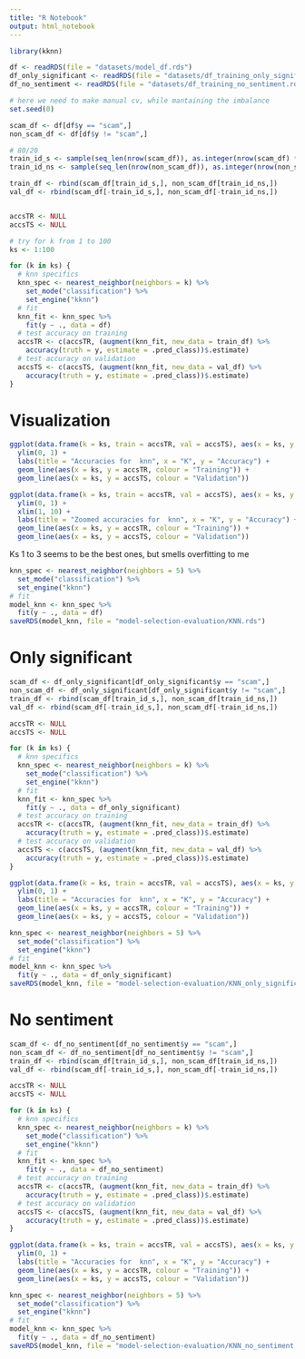 ```yaml
---
title: "R Notebook"
output: html_notebook
---
```



```r
library(kknn)

df <- readRDS(file = "datasets/model_df.rds")
df_only_significant <- readRDS(file = "datasets/df_training_only_significant.rds")
df_no_sentiment <- readRDS(file = "datasets/df_training_no_sentiment.rds")

# here we need to make manual cv, while mantaining the imbalance
set.seed(0)

scam_df <- df[df$y == "scam",]
non_scam_df <- df[df$y != "scam",]

# 80/20
train_id_s <- sample(seq_len(nrow(scam_df)), as.integer(nrow(scam_df) * 0.8))
train_id_ns <- sample(seq_len(nrow(non_scam_df)), as.integer(nrow(non_scam_df) * 0.8))

train_df <- rbind(scam_df[train_id_s,], non_scam_df[train_id_ns,])
val_df <- rbind(scam_df[-train_id_s,], non_scam_df[-train_id_ns,])


accsTR <- NULL
accsTS <- NULL
```


```r

# try for k from 1 to 100
ks <- 1:100

for (k in ks) {
  # knn specifics
  knn_spec <- nearest_neighbor(neighbors = k) %>%
    set_mode("classification") %>%
    set_engine("kknn")
  # fit
  knn_fit <- knn_spec %>%
    fit(y ~ ., data = df)
  # test accuracy on training
  accsTR <- c(accsTR, (augment(knn_fit, new_data = train_df) %>%
    accuracy(truth = y, estimate = .pred_class))$.estimate)
  # test accuracy on validation
  accsTS <- c(accsTS, (augment(knn_fit, new_data = val_df) %>%
    accuracy(truth = y, estimate = .pred_class))$.estimate)
}
```

# Visualization

```r
ggplot(data.frame(k = ks, train = accsTR, val = accsTS), aes(x = ks, y = accsTR)) +
  ylim(0, 1) +
  labs(title = "Accuracies for  knn", x = "K", y = "Accuracy") +
  geom_line(aes(x = ks, y = accsTR, colour = "Training")) +
  geom_line(aes(x = ks, y = accsTS, colour = "Validation"))
```


```r
ggplot(data.frame(k = ks, train = accsTR, val = accsTS), aes(x = ks, y = accsTR)) +
  ylim(0, 1) +
  xlim(1, 10) +
  labs(title = "Zoomed accuracies for  knn", x = "K", y = "Accuracy") +
  geom_line(aes(x = ks, y = accsTR, colour = "Training")) +
  geom_line(aes(x = ks, y = accsTS, colour = "Validation"))
```
Ks 1 to 3 seems to be the best ones, but smells overfitting to me
```r
knn_spec <- nearest_neighbor(neighbors = 5) %>%
  set_mode("classification") %>%
  set_engine("kknn")
# fit
model_knn <- knn_spec %>%
  fit(y ~ ., data = df)
saveRDS(model_knn, file = "model-selection-evaluation/KNN.rds")
```


# Only significant

```r
scam_df <- df_only_significant[df_only_significant$y == "scam",]
non_scam_df <- df_only_significant[df_only_significant$y != "scam",]
train_df <- rbind(scam_df[train_id_s,], non_scam_df[train_id_ns,])
val_df <- rbind(scam_df[-train_id_s,], non_scam_df[-train_id_ns,])

accsTR <- NULL
accsTS <- NULL

for (k in ks) {
  # knn specifics
  knn_spec <- nearest_neighbor(neighbors = k) %>%
    set_mode("classification") %>%
    set_engine("kknn")
  # fit
  knn_fit <- knn_spec %>%
    fit(y ~ ., data = df_only_significant)
  # test accuracy on training
  accsTR <- c(accsTR, (augment(knn_fit, new_data = train_df) %>%
    accuracy(truth = y, estimate = .pred_class))$.estimate)
  # test accuracy on validation
  accsTS <- c(accsTS, (augment(knn_fit, new_data = val_df) %>%
    accuracy(truth = y, estimate = .pred_class))$.estimate)
}

ggplot(data.frame(k = ks, train = accsTR, val = accsTS), aes(x = ks, y = accsTR)) +
  ylim(0, 1) +
  labs(title = "Accuracies for  knn", x = "K", y = "Accuracy") +
  geom_line(aes(x = ks, y = accsTR, colour = "Training")) +
  geom_line(aes(x = ks, y = accsTS, colour = "Validation"))
```

```r
knn_spec <- nearest_neighbor(neighbors = 5) %>%
  set_mode("classification") %>%
  set_engine("kknn")
# fit
model_knn <- knn_spec %>%
  fit(y ~ ., data = df_only_significant)
saveRDS(model_knn, file = "model-selection-evaluation/KNN_only_significant.rds")
```



# No sentiment
```r
scam_df <- df_no_sentiment[df_no_sentiment$y == "scam",]
non_scam_df <- df_no_sentiment[df_no_sentiment$y != "scam",]
train_df <- rbind(scam_df[train_id_s,], non_scam_df[train_id_ns,])
val_df <- rbind(scam_df[-train_id_s,], non_scam_df[-train_id_ns,])

accsTR <- NULL
accsTS <- NULL

for (k in ks) {
  # knn specifics
  knn_spec <- nearest_neighbor(neighbors = k) %>%
    set_mode("classification") %>%
    set_engine("kknn")
  # fit
  knn_fit <- knn_spec %>%
    fit(y ~ ., data = df_no_sentiment)
  # test accuracy on training
  accsTR <- c(accsTR, (augment(knn_fit, new_data = train_df) %>%
    accuracy(truth = y, estimate = .pred_class))$.estimate)
  # test accuracy on validation
  accsTS <- c(accsTS, (augment(knn_fit, new_data = val_df) %>%
    accuracy(truth = y, estimate = .pred_class))$.estimate)
}

ggplot(data.frame(k = ks, train = accsTR, val = accsTS), aes(x = ks, y = accsTR)) +
  ylim(0, 1) +
  labs(title = "Accuracies for  knn", x = "K", y = "Accuracy") +
  geom_line(aes(x = ks, y = accsTR, colour = "Training")) +
  geom_line(aes(x = ks, y = accsTS, colour = "Validation"))
```
```r
knn_spec <- nearest_neighbor(neighbors = 5) %>%
  set_mode("classification") %>%
  set_engine("kknn")
# fit
model_knn <- knn_spec %>%
  fit(y ~ ., data = df_no_sentiment)
saveRDS(model_knn, file = "model-selection-evaluation/KNN_no_sentiment.rds")
```
